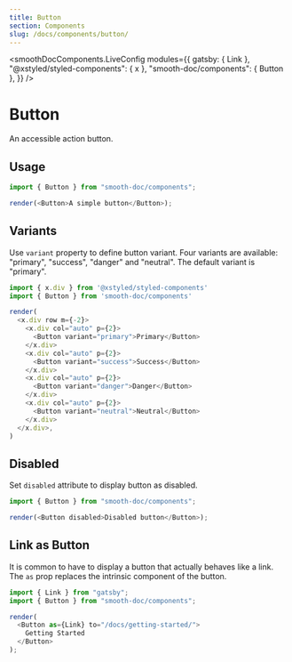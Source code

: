 ```yaml
---
title: Button
section: Components
slug: /docs/components/button/
---
```



<smoothDocComponents.LiveConfig
  modules={{
    gatsby: { Link },
    "@xstyled/styled-components": { x },
    "smooth-doc/components": { Button },
  }}
/>

# Button

An accessible action button.

<carbon-ad />

## Usage

```js live noInline
import { Button } from "smooth-doc/components";

render(<Button>A simple button</Button>);
```

## Variants

Use `variant` property to define button variant. Four variants are available: "primary", "success", "danger" and "neutral". The default variant is "primary".

```js live noInline
import { x.div } from '@xstyled/styled-components'
import { Button } from 'smooth-doc/components'

render(
  <x.div row m={-2}>
    <x.div col="auto" p={2}>
      <Button variant="primary">Primary</Button>
    </x.div>
    <x.div col="auto" p={2}>
      <Button variant="success">Success</Button>
    </x.div>
    <x.div col="auto" p={2}>
      <Button variant="danger">Danger</Button>
    </x.div>
    <x.div col="auto" p={2}>
      <Button variant="neutral">Neutral</Button>
    </x.div>
  </x.div>,
)
```

## Disabled

Set `disabled` attribute to display button as disabled.

```js live noInline
import { Button } from "smooth-doc/components";

render(<Button disabled>Disabled button</Button>);
```

## Link as Button

It is common to have to display a button that actually behaves like a link. The `as` prop replaces the intrinsic component of the button.

```js live noInline
import { Link } from "gatsby";
import { Button } from "smooth-doc/components";

render(
  <Button as={Link} to="/docs/getting-started/">
    Getting Started
  </Button>
);
```
